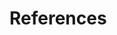 <!-- the file that contains the generated bibliography -->

# References {.unnumbered}

::: {#refs}
::: 